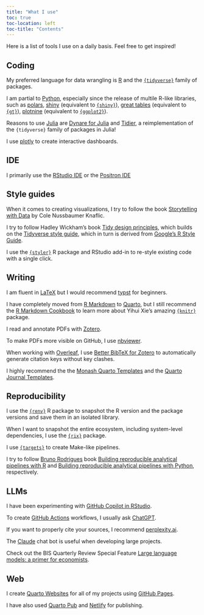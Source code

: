 ```yaml
---
title: "What I use"
toc: true
toc-location: left
toc-title: "Contents"
---
```


Here is a list of tools I use on a daily basis. Feel free to get inspired!

## Coding

My preferred language for data wrangling is [R](https://www.r-project.org/) and the [`{tidyverse}`](https://www.tidyverse.org/) family of packages.

I am partial to [Python](https://www.python.org/), especially since the release of multile R-like libraries, such as [polars](https://pola.rs/), [shiny](https://shiny.posit.co/py/) (equivalent to [`{shiny}`](https://shiny.posit.co/r/getstarted/shiny-basics/lesson1/)), [great tables](https://posit-dev.github.io/great-tables/) (equivalent to [`{gt}`](https://gt.rstudio.com/)), [plotnine](https://plotnine.org/) (equivalent to [`{ggplot2}`](https://ggplot2.tidyverse.org/)).

Reasons to use [Julia](https://julialang.org/) are [Dynare for Julia](https://dynarejulia.github.io/Dynare.jl/) and [Tidier](https://tidierorg.github.io/Tidier.jl/v1.5.1/), a reimplementation of the `{tidyverse}` family of packages in Julia!

I use [plotly](https://plotly.com/) to create interactive dashboards.

## IDE

I primarily use the [RStudio IDE](https://posit.co/downloads/) or the [Positron IDE](https://positron.posit.co/)

## Style guides

When it comes to creating visualizations, I try to follow the book [Storytelling with Data](https://www.storytellingwithdata.com/) by Cole Nussbaumer Knaflic.

I try to follow Hadley Wickham's book [Tidy design principles](https://design.tidyverse.org/), which builds on the [Tidyverse style guide](https://style.tidyverse.org/), which in turn is derived from [Google’s R Style Guide](https://google.github.io/styleguide/Rguide.html).

I use the [`{styler}`](https://styler.r-lib.org/) R package and RStudio add-in to re-style existing code with a single click. 

## Writing

I am fluent in [LaTeX](https://www.latex-project.org/) but I would recommend [typst](https://typst.app/) for beginners.

I have completely moved from [R Markdown](https://rmarkdown.rstudio.com/) to [Quarto](https://quarto.org/), but I still recommend the [R Markdown Cookbook](https://bookdown.org/yihui/rmarkdown-cookbook/) to learn more about Yihui Xie's amazing [`{knitr}`](https://yihui.org/knitr/) package.

I read and annotate PDFs with [Zotero](https://www.zotero.org/).

To make PDFs more visible on GitHub, I use [nbviewer](https://nbviewer.org/).

When working with [Overleaf](https://www.overleaf.com/), I use [Better BibTeX for Zotero](https://retorque.re/zotero-better-bibtex/) to automatically generate citation keys without key clashes.

I highly recommend the the [Monash Quarto Templates](https://github.com/quarto-monash)  and the [Quarto Journal Templates](https://github.com/quarto-journals).

## Reproducibility

I use the [`{renv}`](https://rstudio.github.io/renv/) R package to snapshot the R version and the package versions and save them in an isolated library. 

When I want to snapshot the entire ecosystem, including system-level dependencies, I use the [`{rix}`](https://docs.ropensci.org/rix/) package.

I use [`{targets}`](https://docs.ropensci.org/targets/) to create Make-like pipelines.

I try to follow [Bruno Rodrigues](https://www.brodrigues.co/) book [Building reproducible analytical pipelines with R](https://raps-with-r.dev/) and [Building reproducible analytical pipelines with Python](https://raps-with-python.dev/), respectively.

## LLMs

I have been experimenting with [GitHub Copilot in RStudio](https://docs.posit.co/ide/user/ide/guide/tools/copilot.html).

To create [GitHub Actions](https://github.com/features/actions) workflows, I usually ask [ChatGPT](https://chatgpt.com/).

If you want to properly cite your sources, I recommend [perplexity.ai](https://www.perplexity.ai/).

The [Claude](https://claude.ai/) chat bot is useful when developing large projects.

Check out the BIS Quarterly Review Special Feature [Large language models: a primer for economists](https://www.bis.org/publ/qtrpdf/r_qt2412b.htm).

## Web

I create [Quarto Websites](https://quarto.org/docs/websites/) for all of my projects using [GitHub Pages](https://pages.github.com/).

I have also used [Quarto Pub](https://quartopub.com/) and [Netlify](www.netlify.com) for publishing. 

